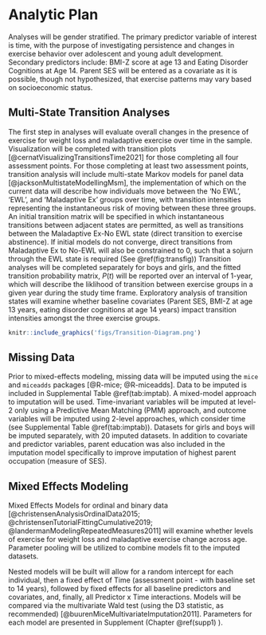 
# Analytic Plan

Analyses will be gender stratified. The primary predictor variable of interest is time, with the purpose of investigating persistence and changes in exercise behavior over adolescent and young adult development. Secondary predictors include: BMI-Z score at age 13 and Eating Disorder Cognitions at Age 14. Parent SES will be entered as a covariate as it is possible, though not hypothesized, that exercise patterns may vary based on socioeconomic status. 

## Multi-State Transition Analyses

The first step in analyses will evaluate overall changes in the presence of exercise for weight loss and maladaptive exercise over time in the sample. Visualization will be completed with transition plots [@cernatVisualizingTransitionsTime2021] for those completing all four assessment points. For those completing at least two assessment points, transition analysis will include multi-state Markov models for panel data [@jacksonMultistateModellingMsm], the implementation of which on the current data will describe how individuals move between the 'No EWL', 'EWL', and 'Maladaptive Ex' groups over time, with transition intensities representing the instantaneous risk of moving between these three groups. An initial transition matrix will be specified in which instantaneous transitions between adjacent states are permitted, as well as transitions between the Maladaptive Ex-No EWL state (direct transition to exercise abstinence). If initial models do not converge, direct transitions from Maladaptive Ex to No-EWL will also be constrained to 0, such that a sojurn through the EWL state is required (See \@ref(fig:transfig)) Transition analyses will be completed separately for boys and girls, and the fitted transition probability matrix, $P(t)$ will be reported over an interval of 1-year, which will describe the liklihood of transition between exercise groups in a given year during the study time frame. Exploratory analysis of transition states will examine whether baseline covariates (Parent SES, BMI-Z at age 13 years, eating disorder cognitions at age 14 years) impact transition intensities amongst the three exercise groups.  

```r
knitr::include_graphics('figs/Transition-Diagram.png')
```


## Missing Data

Prior to mixed-effects modeling, missing data will be imputed using the `mice` and `miceadds` packages [@R-mice; @R-miceadds]. Data to be imputed is included in Supplemental Table \@ref(tab:imptab). A mixed-model approach to imputation will be used. Time-invariant variables will be imputed at level-2 only using a Predictive Mean Matching (PMM) approach, and outcome variables will be imputed using 2-level approaches, which consider time (see Supplemental Table \@ref(tab:imptab)). Datasets for girls and boys will be imputed separately, with 20 imputed datasets. In addition to covariate and predictor variables, parent education was also included in the imputation model specifically to improve imputation of highest parent occupation (measure of SES).

## Mixed Effects Modeling

Mixed Effects Models for ordinal and binary data [@christensenAnalysisOrdinalData2015; @christensenTutorialFittingCumulative2019; @landermanModelingRepeatedMeasures2011] will examine whether levels of exercise for weight loss and maladaptive exercise change across age. Parameter pooling will be utilized to combine models fit to the imputed datasets.

Nested models will be built  will allow for a random intercept for each individual, then a fixed effect of Time (assessment point - with baseline set to 14 years), followed by fixed effects for all baseline predictors and covariates, and, finally, all Predictor x Time interactions. Models will be compared via the multivariate Wald test (using the D3 statistic, as recommended) [@buurenMiceMultivariateImputation2011]. Parameters for each model are presented in Supplement (Chapter \@ref(supp1) ). 

